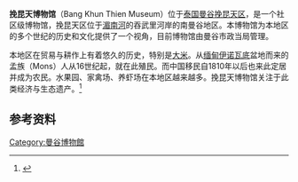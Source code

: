 '''挽昆天博物馆'''（Bang Khun Thien Museum）位于[[泰国|泰国]][[曼谷|曼谷]][[挽昆天区|挽昆天区]]，是一个社区级博物馆，挽昆天区位于[[湄南河|湄南河]]的吞武里河岸的南曼谷地区。本博物馆为本地区的多个世纪的历史和文化提供了一个视角，目前博物馆由曼谷市政当局管理。

本地区在贸易与耕作上有着悠久的历史，特别是[[大米|大米]]。从[[缅甸|缅甸]][[伊诺瓦底|伊诺瓦底]]盆地而来的孟族（Mons）人从16世纪起，就在此殖民。而中国移民自1810年以后也来此定居并成为农民。水果园、家禽场、养虾场在本地区越来越多。挽昆天博物馆关注于此类经济与生态遗产。<ref>{{cite web|url=http://www.tour-bangkok-legacies.com/bang-khun-thien-museum.html|title=Bang Khun Thien Museum the legacy of Bangkok's coastal community|publisher=Tour Bangkok Legacies|accessdate=September 2, 2008|archive-date=2020-11-25|archive-url=https://web.archive.org/web/20201125173726/https://www.tour-bangkok-legacies.com/bang-khun-thien-museum.html|dead-url=no}}</ref>

==参考资料==
{{reflist}}

{{coord|13.5277|N|100.421|E|display=title}}

{{曼谷的博物馆}}

[[Category:曼谷博物館|Category:曼谷博物館]]